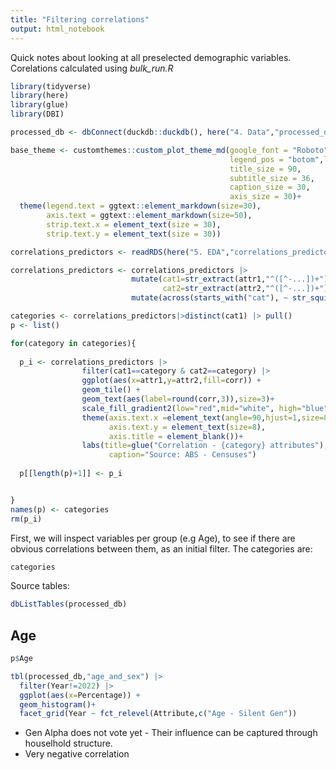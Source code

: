 ```yaml
---
title: "Filtering correlations"
output: html_notebook
---
```


Quick notes about looking at all preselected demographic variables.
Corelations calculated using *bulk_run.R*

```r
library(tidyverse)
library(here)
library(glue)
library(DBI)
```

```r
processed_db <- dbConnect(duckdb::duckdb(), here("4. Data","processed_data.duckdb"),read_only=FALSE)

```


```r

base_theme <- customthemes::custom_plot_theme_md(google_font = "Roboto",background_colour = "white", 
                                                 legend_pos = "botom",legend_dir = "horizontal",
                                                 title_size = 90,
                                                 subtitle_size = 36,
                                                 caption_size = 30,
                                                 axis_size = 30)+
  theme(legend.text = ggtext::element_markdown(size=30),
        axis.text = ggtext::element_markdown(size=50),
        strip.text.x = element_text(size = 30),
        strip.text.y = element_text(size = 30))

correlations_predictors <- readRDS(here("5. EDA","correlations_predictors.rds"))

correlations_predictors <- correlations_predictors |>
                           mutate(cat1=str_extract(attr1,"^([^-...])+"),
                                  cat2=str_extract(attr2,"^([^-...])+")) |>
                           mutate(across(starts_with("cat"), ~ str_squish(.x)))

categories <- correlations_predictors|>distinct(cat1) |> pull()
p <- list()

for(category in categories){
  
  p_i <- correlations_predictors |> 
                filter(cat1==category & cat2==category) |>
                ggplot(aes(x=attr1,y=attr2,fill=corr)) +
                geom_tile() +
                geom_text(aes(label=round(corr,3)),size=3)+
                scale_fill_gradient2(low="red",mid="white", high="blue") +
                theme(axis.text.x =element_text(angle=90,hjust=1,size=8),
                      axis.text.y = element_text(size=8),
                      axis.title = element_blank())+ 
                labs(title=glue("Correlation - {category} attributes"),
                      caption="Source: ABS - Censuses") 
  
  p[[length(p)+1]] <- p_i


}
names(p) <- categories
rm(p_i)
```

First, we will inspect variables per group (e.g Age), to see if there are obvious correlations between them, as an initial filter. The categories are:

```r

categories
```

Source tables:

```r
dbListTables(processed_db)
```


## Age

```r
p$Age
```

```r

tbl(processed_db,"age_and_sex") |>
  filter(Year!=2022) |>
  ggplot(aes(x=Percentage)) +
  geom_histogram()+
  facet_grid(Year ~ fct_relevel(Attribute,c("Age - Silent Gen"))

```

- Gen Alpha does not vote yet - Their influence can be captured through houselhold structure.
- Very negative correlation
